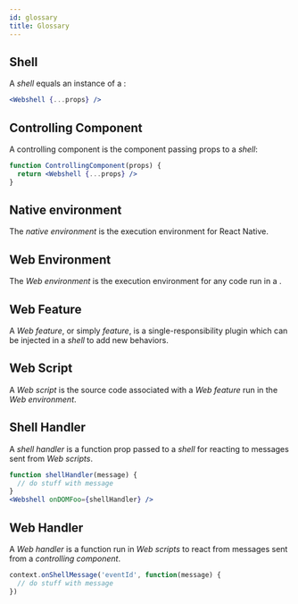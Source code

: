 ```yaml
---
id: glossary
title: Glossary
---
```



## Shell

A *shell* equals an instance of a <APIReference reference="WebshellComponent" type="alias" />:

```jsx title="Native"
<Webshell {...props} />
```

## Controlling Component

A controlling component is the component passing props to a *shell*:

```jsx title="Native"
function ControllingComponent(props) {
  return <Webshell {...props} />
}
```

## Native environment

The *native environment* is the execution environment for React Native.

## Web Environment

The *Web environment* is the execution environment for any code run in a <WebView />.

## Web Feature

A *Web feature*, or simply *feature*, is a single-responsibility plugin which can be injected in a *shell* to add new behaviors.

## Web Script

A *Web script* is the source code associated with a *Web feature* run in the *Web environment*.

## Shell Handler

A *shell handler* is a function prop passed to a *shell* for reacting to messages sent from *Web scripts*.

```jsx title="Native"
function shellHandler(message) {
  // do stuff with message
}
<Webshell onDOMFoo={shellHandler} />
```

## Web Handler

A *Web handler* is a function run in *Web scripts* to react from messages sent from a *controlling component*.

```js title="Web"
context.onShellMessage('eventId', function(message) {
  // do stuff with message
})
```
